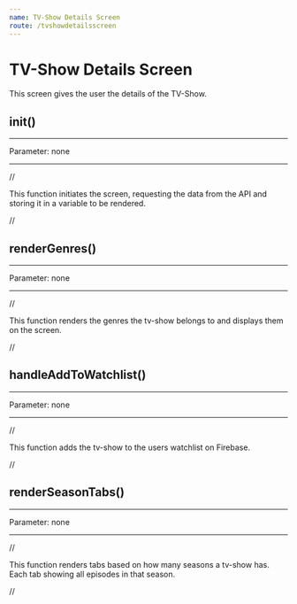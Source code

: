 ```yaml
---
name: TV-Show Details Screen
route: /tvshowdetailsscreen
---
```


# TV-Show Details Screen

This screen gives the user the details of the TV-Show.

## init()

---

Parameter: none

---

//

This function initiates the screen, requesting the data from the API and storing it in a variable to be rendered.

//

## renderGenres()

---

Parameter: none

---

//

This function renders the genres the tv-show belongs to and displays them on the screen.

//

## handleAddToWatchlist()

---

Parameter: none

---

//

This function adds the tv-show to the users watchlist on Firebase.

//

## renderSeasonTabs()

---

Parameter: none

---

//

This function renders tabs based on how many seasons a tv-show has. Each tab showing all episodes in that season.

//
